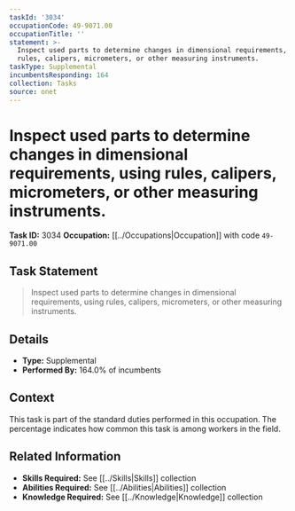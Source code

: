 ```yaml
---
taskId: '3034'
occupationCode: 49-9071.00
occupationTitle: ''
statement: >-
  Inspect used parts to determine changes in dimensional requirements, using
  rules, calipers, micrometers, or other measuring instruments.
taskType: Supplemental
incumbentsResponding: 164
collection: Tasks
source: onet
---
```

# Inspect used parts to determine changes in dimensional requirements, using rules, calipers, micrometers, or other measuring instruments.

**Task ID:** 3034
**Occupation:** [[../Occupations|Occupation]] with code `49-9071.00`

## Task Statement

> Inspect used parts to determine changes in dimensional requirements, using rules, calipers, micrometers, or other measuring instruments.

## Details

- **Type:** Supplemental
- **Performed By:** 164.0% of incumbents

## Context

This task is part of the standard duties performed in this occupation. The percentage indicates how common this task is among workers in the field.

## Related Information

- **Skills Required:** See [[../Skills|Skills]] collection
- **Abilities Required:** See [[../Abilities|Abilities]] collection
- **Knowledge Required:** See [[../Knowledge|Knowledge]] collection
